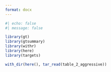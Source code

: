 ```yaml
---
format: docx
---
```


```r
#| echo: false
#| message: false

library(gt)
library(gtsummary)
library(withr)
library(here)
library(targets)

with_dir(here(), tar_read(table_2_aggressive))

```